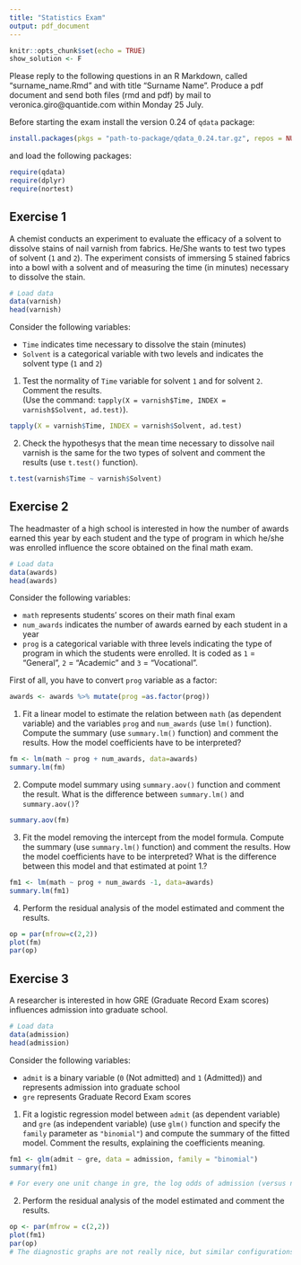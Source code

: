 ```yaml
---
title: "Statistics Exam"
output: pdf_document
---
```


```r
knitr::opts_chunk$set(echo = TRUE)
show_solution <- F
```

Please reply to the following questions in an R Markdown, called "surname_name.Rmd" and with title "Surname Name". Produce a pdf document and send both files (rmd and pdf) by mail to veronica.giro@quantide.com within Monday 25 July.

Before starting the exam install the version 0.24 of `qdata` package: 

```r
install.packages(pkgs = "path-to-package/qdata_0.24.tar.gz", repos = NULL)
```

and load the following packages:

```r
require(qdata)
require(dplyr)
require(nortest)
```

## Exercise 1

A chemist conducts an experiment to evaluate the efficacy of a solvent to dissolve stains of nail varnish from fabrics. He/She wants to test two types of solvent (`1` and `2`). The experiment consists of immersing 5 stained fabrics into a bowl with a solvent and of measuring the time (in minutes) necessary to dissolve the stain.

```r
# Load data
data(varnish)
head(varnish)
```

Consider the following variables:

* `Time` indicates time necessary to dissolve the stain (minutes) 
* `Solvent` is a categorical variable with two levels and indicates the solvent type  (`1` and `2`)

1. Test the normality of `Time` variable for solvent `1` and for solvent `2`. Comment the results.  
(Use the command: `tapply(X = varnish$Time, INDEX = varnish$Solvent, ad.test)`).

```r
tapply(X = varnish$Time, INDEX = varnish$Solvent, ad.test)
```


2. Check the hypothesys that the mean time necessary to dissolve nail varnish is the same for the two types of solvent and comment the results (use `t.test()` function).

```r
t.test(varnish$Time ~ varnish$Solvent)
```

\clearpage

## Exercise 2

The headmaster of a high school is interested in how the number of awards earned this year by each student and the type of program in which he/she was enrolled influence the score obtained on the final math exam.

```r
# Load data
data(awards)
head(awards)
```

Consider the following variables:

* `math` represents students’ scores on their math final exam
* `num_awards` indicates the number of awards earned by each student in a year
* `prog` is a categorical variable with three levels indicating the type of program in which the students were enrolled. It is coded as `1` = "General", `2` = "Academic" and `3` = "Vocational".

First of all, you have to convert `prog` variable as a factor: 
```r
awards <- awards %>% mutate(prog =as.factor(prog))
```

1. Fit a linear model to estimate the relation between `math` (as dependent variable) and the variables `prog` and `num_awards` (use `lm()` function). Compute the summary (use `summary.lm()` function) and comment the results. How the model coefficients have to be interpreted?

```r
fm <- lm(math ~ prog + num_awards, data=awards)
summary.lm(fm)
```

2. Compute model summary using `summary.aov()` function and comment the result. What is the difference between `summary.lm()` and `summary.aov()`?

```r
summary.aov(fm)
```

3. Fit the model removing the intercept from the model formula. Compute the summary (use `summary.lm()` function) and comment the results. How the model coefficients have to be interpreted? What is the difference between this model and that estimated at point 1.?

```r
fm1 <- lm(math ~ prog + num_awards -1, data=awards)
summary.lm(fm1)
```

4. Perform the residual analysis of the model estimated and comment the results.

```r
op = par(mfrow=c(2,2))
plot(fm)
par(op)
```

\clearpage

## Exercise 3

A researcher is interested in how GRE (Graduate Record Exam scores) influences admission into graduate school. 

```r
# Load data
data(admission)
head(admission)
```

Consider the following variables:

* `admit` is a binary variable (`0` (Not admitted) and `1` (Admitted)) and represents admission into graduate school 
* `gre` represents Graduate Record Exam scores

1. Fit a logistic regression model between `admit` (as dependent variable) and `gre` (as independent variable) (use `glm()` function and specify the `family` parameter as `"binomial"`) and compute the summary of the fitted model. Comment the results, explaining the coefficients meaning.    

```r
fm1 <- glm(admit ~ gre, data = admission, family = "binomial")
summary(fm1)

# For every one unit change in gre, the log odds of admission (versus non-admission) increases by 0.0036
```

2. Perform the residual analysis of the model estimated and comment the results.

```r
op <- par(mfrow = c(2,2))
plot(fm1)
par(op)
# The diagnostic graphs are not really nice, but similar configurations of points is not infrequent, when the response variable is a Bernoulli (not Binomial) one.
```

